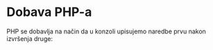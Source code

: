 =Dobava PHP-a=

PHP se dobavlja na način da u konzoli upisujemo naredbe prvu nakon izvršenja druge:

{{{sudo apt-get install php5}}}

{{{sudo apt-get install libapache-mod-php5}}}